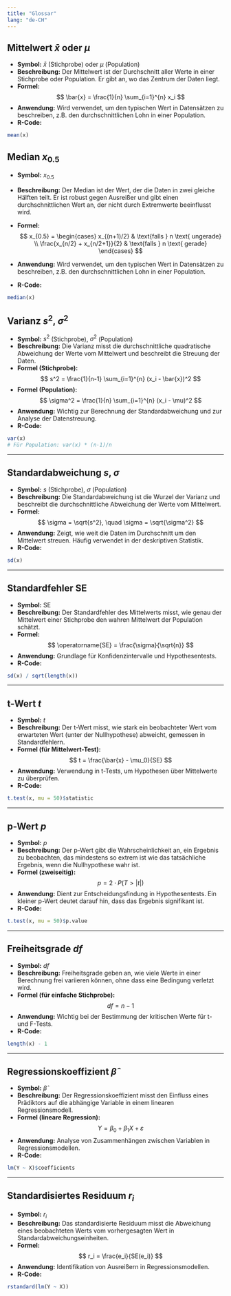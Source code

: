 ```yaml
---
title: "Glossar"
lang: "de-CH"
---
```


## Mittelwert $\bar{x}$ oder $\mu$

- **Symbol:** $\bar{x}$ (Stichprobe) oder $\mu$ (Population)  
- **Beschreibung:** Der Mittelwert ist der Durchschnitt aller Werte in einer Stichprobe oder Population. Er gibt an, wo das Zentrum der Daten liegt.
- **Formel:**  
$$
\bar{x} = \frac{1}{n} \sum_{i=1}^{n} x_i
$$
- **Anwendung:** Wird verwendet, um den typischen Wert in Datensätzen zu beschreiben, z.B. den durchschnittlichen Lohn in einer Population.
- **R-Code:**  
```r
mean(x)
```

## Median $x_{0.5}$

- **Symbol:** $x_{0.5}$  
- **Beschreibung:** Der Median ist der Wert, der die Daten in zwei gleiche Hälften teilt. Er ist robust gegen Ausreißer und gibt einen durchschnittlichen Wert an, der nicht durch Extremwerte beeinflusst wird.
- **Formel:**  
$$
x_{0.5} = \begin{cases} 
x_{(n+1)/2} & \text{falls } n \text{ ungerade} \\
\frac{x_{n/2} + x_{n/2+1}}{2} & \text{falls } n \text{ gerade}
\end{cases}
$$

- **Anwendung:** Wird verwendet, um den typischen Wert in Datensätzen zu beschreiben, z.B. den durchschnittlichen Lohn in einer Population.
- **R-Code:**  
```r
median(x)
```

## Varianz $s^2$, $\sigma^2$

- **Symbol:** $s^2$ (Stichprobe), $\sigma^2$ (Population)  
- **Beschreibung:** Die Varianz misst die durchschnittliche quadratische Abweichung der Werte vom Mittelwert und beschreibt die Streuung der Daten.
- **Formel (Stichprobe):**  
$$
s^2 = \frac{1}{n-1} \sum_{i=1}^{n} (x_i - \bar{x})^2
$$
- **Formel (Population):**  
$$
\sigma^2 = \frac{1}{n} \sum_{i=1}^{n} (x_i - \mu)^2
$$
- **Anwendung:** Wichtig zur Berechnung der Standardabweichung und zur Analyse der Datenstreuung.
- **R-Code:**  
```r
var(x)
# Für Population: var(x) * (n-1)/n
```

---

## Standardabweichung $s$, $\sigma$

- **Symbol:** $s$ (Stichprobe), $\sigma$ (Population)  
- **Beschreibung:** Die Standardabweichung ist die Wurzel der Varianz und beschreibt die durchschnittliche Abweichung der Werte vom Mittelwert.
- **Formel:**  
$$
\sigma = \sqrt{s^2}, \quad \sigma = \sqrt{\sigma^2}
$$
- **Anwendung:** Zeigt, wie weit die Daten im Durchschnitt um den Mittelwert streuen. Häufig verwendet in der deskriptiven Statistik.
- **R-Code:**  
```r
sd(x)
```

---

## Standardfehler $\operatorname{SE}$

- **Symbol:** $\operatorname{SE}$  
- **Beschreibung:** Der Standardfehler des Mittelwerts misst, wie genau der Mittelwert einer Stichprobe den wahren Mittelwert der Population schätzt.
- **Formel:**  
$$
\operatorname{SE} = \frac{\sigma}{\sqrt{n}}
$$
- **Anwendung:** Grundlage für Konfidenzintervalle und Hypothesentests.
- **R-Code:**  
```r
sd(x) / sqrt(length(x))
```

---

## t-Wert $t$

- **Symbol:** $t$  
- **Beschreibung:** Der t-Wert misst, wie stark ein beobachteter Wert vom erwarteten Wert (unter der Nullhypothese) abweicht, gemessen in Standardfehlern.
- **Formel (für Mittelwert-Test):**  
$$
t = \frac{\bar{x} - \mu_0}{SE}
$$
- **Anwendung:** Verwendung in t-Tests, um Hypothesen über Mittelwerte zu überprüfen.
- **R-Code:**  
```r
t.test(x, mu = 50)$statistic
```

---

## p-Wert $p$

- **Symbol:** $p$  
- **Beschreibung:** Der p-Wert gibt die Wahrscheinlichkeit an, ein Ergebnis zu beobachten, das mindestens so extrem ist wie das tatsächliche Ergebnis, wenn die Nullhypothese wahr ist.
- **Formel (zweiseitig):**  
$$
p = 2 \cdot P(T > |t|)
$$
- **Anwendung:** Dient zur Entscheidungsfindung in Hypothesentests. Ein kleiner p-Wert deutet darauf hin, dass das Ergebnis signifikant ist.
- **R-Code:**  
```r
t.test(x, mu = 50)$p.value
```

---

## Freiheitsgrade $df$

- **Symbol:** $df$  
- **Beschreibung:** Freiheitsgrade geben an, wie viele Werte in einer Berechnung frei variieren können, ohne dass eine Bedingung verletzt wird.
- **Formel (für einfache Stichprobe):**  
$$
df = n - 1
$$
- **Anwendung:** Wichtig bei der Bestimmung der kritischen Werte für t- und F-Tests.
- **R-Code:**  
```r
length(x) - 1
```

---

## Regressionskoeffizient $\hat{\beta}$

- **Symbol:** $\hat{\beta}$  
- **Beschreibung:** Der Regressionskoeffizient misst den Einfluss eines Prädiktors auf die abhängige Variable in einem linearen Regressionsmodell.
- **Formel (lineare Regression):**  
$$
Y = \beta_0 + \beta_1 X + \varepsilon
$$
- **Anwendung:** Analyse von Zusammenhängen zwischen Variablen in Regressionsmodellen.
- **R-Code:**  
```r
lm(Y ~ X)$coefficients
```

---

## Standardisiertes Residuum $r_i$

- **Symbol:** $r_i$  
- **Beschreibung:** Das standardisierte Residuum misst die Abweichung eines beobachteten Werts vom vorhergesagten Wert in Standardabweichungseinheiten.
- **Formel:**  
$$
r_i = \frac{e_i}{SE(e_i)}
$$
- **Anwendung:** Identifikation von Ausreißern in Regressionsmodellen.
- **R-Code:**  
```r
rstandard(lm(Y ~ X))
```